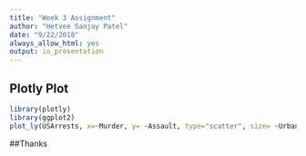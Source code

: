 ```yaml
---
title: "Week 3 Assignment"
author: "Hetvee Sanjay Patel"
date: "9/22/2018"
always_allow_html: yes
output: io_presentation
---
```


## Plotly Plot

```r
library(plotly)
library(ggplot2)
plot_ly(USArrests, x=~Murder, y= ~Assault, type="scatter", size= ~UrbanPop, color= ~Assault)

```

##Thanks

